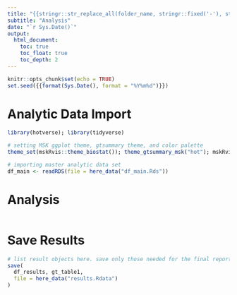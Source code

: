 ```yaml
---
title: "{{stringr::str_replace_all(folder_name, stringr::fixed('-'), stringr::fixed(' '))}}"
subtitle: "Analysis"
date: "`r Sys.Date()`"
output:
  html_document:
    toc: true
    toc_float: true
    toc_depth: 2
---
```


```r
knitr::opts_chunk$set(echo = TRUE)
set.seed({{format(Sys.Date(), format = "%Y%m%d")}})
```

# Analytic Data Import

```r
library(hotverse); library(tidyverse)

# setting MSK ggplot theme, gtsummary theme, and color palette
theme_set(mskRvis::theme_biostat()); theme_gtsummary_msk("hot"); mskRvis::set_msk_palette()

# importing master analytic data set
df_main <- readRDS(file = here_data("df_main.Rds"))
```


# Analysis

```r

```

# Save Results

```r
# list result objects here. save only those needed for the final report
save(
  df_results, gt_table1,
  file = here_data("results.Rdata")
)
```

